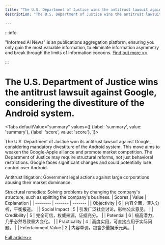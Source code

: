 ```yaml
---
title: "The U.S. Department of Justice wins the antitrust lawsuit against Google, considering the divestiture of the Android system."
description: "The U.S. Department of Justice wins the antitrust lawsuit against Google, considering the divestiture of the Android system."

---
```



:::info

"Informed AI News" is an publications aggregation platform, ensuring you only gain the most valuable information, to eliminate information asymmetry and break through the limits of information cocoons.  [Find out more >>](/)

:::

# The U.S. Department of Justice wins the antitrust lawsuit against Google, considering the divestiture of the Android system.


<Tabs
	defaultValue="summary"
	values={[
	{label: 'summary', value: 'summary'},
	{label: 'score', value: 'score'},
]}>
<TabItem value="summary">


The U.S. Department of Justice won its antitrust lawsuit against Google, considering mandatory divestiture of the Android system. This move aims to weaken the Google-Apple alliance and promote market competition. The Department of Justice may require structural reforms, not just behavioral restrictions. Google faces significant changes and could potentially lose control over Android.

Antitrust litigation: Government legal actions against large corporations abusing their market dominance.

Structural remedies: Solving problems by changing the company's structure, such as splitting the company's business.
</TabItem>
<TabItem value="score">
	| Scores     | Value   | Explanation |
	| -------- | ------- | ------- |
	| Objectivity  | 6    | 内容全面，深入分析，平衡报道。    |
	| Social Impact | 5     | 引发广泛社会讨论，影响公众意见。    |
	| Credibility    | 5    | 完全可信，权威来源，证据充分。    |
	| Potential    | 6    | 极高潜力，几乎必然导致重大变化。    |
	| Practicality    | 4    | 高度实用，可直接应用于实际问题。    |
	| Entertainment Value    | 2    | 内容单调，包含少量娱乐元素。    |
</TabItem>
</Tabs>

[Full article>>](https://readhub.cn/topic/8bumsxxROML)
